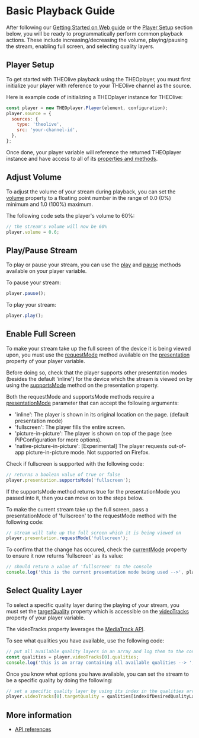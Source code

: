 # Basic Playback Guide

After following our [Getting Started on Web guide](pathname:///theolive/playback/Web/getting-started/) or the [Player Setup](#player-setup) section below, you will be ready to programmatically perform common playback actions. These include increasing/decreasing
the volume, playing/pausing the stream, enabling full screen, and selecting quality layers.

## Player Setup

To get started with THEOlive playback using the THEOplayer, you must first initialize your player with reference to your THEOlive channel as the source.

Here is example code of initializing a THEOplayer instance for THEOlive:

```javascript
const player = new THEOplayer.Player(element, configuration);
player.source = {
  sources: {
    type: 'theolive',
    src: 'your-channel-id',
  },
};
```

Once done, your player variable will reference the returned THEOplayer instance and have access to all of its [properties and methods](pathname:///theoplayer/v9/api-reference/web/classes/Player.html).

## Adjust Volume

To adjust the volume of your stream during playback, you can set the [volume](pathname:///theoplayer/v9/api-reference/web/classes/Player.html#volume) property to a floating point number in the range of 0.0 (0%) minimum and 1.0 (100%) maximum.

The following code sets the player's volume to 60%:

```javascript
// the stream's volume will now be 60%
player.volume = 0.6;
```

## Play/Pause Stream

To play or pause your stream, you can use the [play](pathname:///theoplayer/v9/api-reference/web/classes/Player.html#play) and [pause](pathname:///theoplayer/v9/api-reference/web/classes/Player.html#pause) methods available on your player variable.

To pause your stream:

```javascript
player.pause();
```

To play your stream:

```javascript
player.play();
```

## Enable Full Screen

To make your stream take up the full screen of the device it is being viewed upon, you must use the [requestMode](pathname:///theoplayer/v9/api-reference/web/interfaces/Presentation.html#requestMode) method available on the [presentation](pathname:///theoplayer/v9/api-reference/web/classes/Player.html#presentation) property of your player variable.

Before doing so, check that the player supports other presentation modes (besides the default 'inline') for the device which the stream is viewed on by using the [supportsMode](pathname:///theoplayer/v9/api-reference/web/interfaces/Presentation.html#supportsMode) method on the presentation property.

Both the requestMode and supportsMode methods require a [presentationMode](pathname:///theoplayer/v9/api-reference/web/types/PresentationMode.html) parameter that can accept the following arguments:

- 'inline': The player is shown in its original location on the page. (default presentation mode)
- 'fullscreen': The player fills the entire screen.
- 'picture-in-picture': The player is shown on top of the page (see PiPConfiguration for more options).
- 'native-picture-in-picture': [Experimental] The player requests out-of-app picture-in-picture mode. Not supported on Firefox.

Check if fullscreen is supported with the following code:

```javascript
// returns a boolean value of true or false
player.presentation.supportsMode('fullscreen');
```

If the supportsMode method returns true for the presentationMode you passed into it, then you can move on to the steps below.

To make the current stream take up the full screen, pass a presentationMode of 'fullscreen' to the requestMode method with the following code:

```javascript
// stream will take up the full screen which it is being viewed on
player.presentation.requestMode('fullscreen');
```

To confirm that the change has occured, check the [currentMode](pathname:///theoplayer/v9/api-reference/web/interfaces/Presentation.html#currentMode) property to ensure it now returns 'fullscreen' as its value:

```javascript
// should return a value of 'fullscreen' to the console
console.log('this is the current presentation mode being used -->', player.presentation.currentMode);
```

## Select Quality Layer

To select a specific quality layer during the playing of your stream, you must set the [targetQuality](pathname:///theoplayer/v9/api-reference/web/interfaces/MediaTrack.html#targetQuality) property which is accessible on the [videoTracks](pathname:///theoplayer/v9/api-reference/web/classes/Player.html#videoTracks) property of your player variable.

The videoTracks property leverages the [MediaTrack API](pathname:///theoplayer/v9/api-reference/web/interfaces/MediaTrack.html).

To see what qualities you have available, use the following code:

```javascript
// put all available quality layers in an array and log them to the console
const qualities = player.videoTracks[0].qualities;
console.log('this is an array containing all available qualities --> ', qualities);
```

Once you know what options you have available, you can set the stream to be a specific quality by doing the following:

```javascript
// set a specific quality layer by using its index in the qualities array
player.videoTracks[0].targetQuality = qualities[indexOfDesiredQualityLayer];
```

## More information

- [API references](pathname:///theoplayer/v9/api-reference/web/classes/Player.html)
